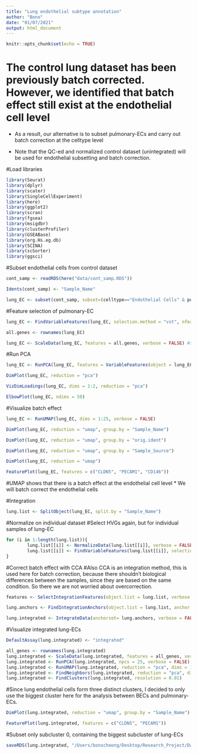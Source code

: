 ```yaml
---
title: "Lung endothelial subtype annotation"
author: "Bono"
date: "01/07/2021"
output: html_document
---
```


```r
knitr::opts_chunk$set(echo = TRUE)
```

# The control lung dataset has been previously batch corrected. However, we identified that batch effect still exist at the endothelial cell level

* As a result, our alternative is to subset pulmonary-ECs and carry out batch correction at the celltype level

* Note that the QC-ed and normalized control dataset (unintegrated) will be used for endothelial subsetting and batch correction.


#Load libraries
```r
library(Seurat) 
library(dplyr)
library(scater)
library(SingleCellExperiment)
library(here)
library(ggplot2)
library(scran)
library(fgsea)
library(msigdbr)
library(clusterProfiler)
library(GSEABase)
library(org.Hs.eg.db)
library(SCINA)
library(scSorter)
library(ggsci)
```


#Subset endothelial cells from control dataset
```r
cont_samp <- readRDS(here("data/cont_samp.RDS"))

Idents(cont_samp) <- "Sample_Name"

lung_EC <- subset(cont_samp, subset=(celltype=="Endothelial Cells" & population == "Endothelial"))
```


#Feature selection of pulmonary-EC
```r
lung_EC <- FindVariableFeatures(lung_EC, selection.method = "vst", nfeatures = 2000, verbose = FALSE)

all.genes <- rownames(lung_EC)

lung_EC <- ScaleData(lung_EC, features = all.genes, verbose = FALSE) #save all variable genes 
```


#Run PCA
```r
lung_EC <- RunPCA(lung_EC, features = VariableFeatures(object = lung_EC), verbose = FALSE)

DimPlot(lung_EC, reduction = "pca")

VizDimLoadings(lung_EC, dims = 1:2, reduction = "pca") 

ElbowPlot(lung_EC, ndims = 50)
```


#Visualize batch effect
```r
lung_EC <- RunUMAP(lung_EC, dims = 1:25, verbose = FALSE)

DimPlot(lung_EC, reduction = "umap", group.by = "Sample_Name")

DimPlot(lung_EC, reduction = "umap", group.by = "orig.ident")

DimPlot(lung_EC, reduction = "umap", group.by = "Sample_Source")

DimPlot(lung_EC, reduction = "umap")

FeaturePlot(lung_EC, features = c("CLDN5", "PECAM1", "CD146"))
```


#UMAP shows that there is a batch effect at the endothelial cell level
* We will batch correct the endothelial cells


#Integration
```r
lung.list <- SplitObject(lung_EC, split.by = "Sample_Name")
```


#Normalize on individual dataset
#Select HVGs again, but for individual samples of lung-EC
```r
for (i in 1:length(lung.list)){
        lung.list[[i]] <- NormalizeData(lung.list[[i]], verbose = FALSE)
        lung.list[[i]] <- FindVariableFeatures(lung.list[[i]], selection.method = "vst", nfeatures = 2000, verbose = FALSE)
}
```


#Correct batch effect with CCA
#Also CCA is an integration method, this is used here for batch correction, because there shouldn't biological differences between the samples, since they are based on the same condition. So there we are not worried about overcorrection.
```r
features <- SelectIntegrationFeatures(object.list = lung.list, verbose = FALSE)

lung.anchors <- FindIntegrationAnchors(object.list = lung.list, anchor.features = features, verbose = FALSE)

lung.integrated <- IntegrateData(anchorset= lung.anchors, verbose = FALSE, k.weight = 90)
```


#Visualize integrated lung-ECs 
```r
DefaultAssay(lung.integrated) <- "integrated"

all_genes <- rownames(lung.integrated)
lung.integrated <- ScaleData(lung.integrated, features = all_genes, verbose = FALSE)
lung.integrated <- RunPCA(lung.integrated, npcs = 25, verbose = FALSE)
lung.integrated <- RunUMAP(lung.integrated, reduction = "pca", dims = 1:25)
lung.integrated <- FindNeighbors(lung.integrated, reduction = "pca", dims = 1:25)
lung.integrated <- FindClusters(lung.integrated, resolution = 0.01)
```


#Since lung endothelial cells form three distinct clusters, I decided to only use the biggest cluster here for the analysis between BECs and pulmonary-ECs. 
```r
DimPlot(lung.integrated, reduction = "umap", group.by = "Sample_Name") + ggtitle("Pulmonary ECs (Sample)") + theme(plot.title = element_text(hjust = 0.5))

FeaturePlot(lung.integrated, features = c("CLDN5", "PECAM1"))
```


#Subset only subcluster 0, containing the biggest subcluster of lung-ECs
```r
saveRDS(lung.integrated, "/Users/bonocheong/Desktop/Research_Project/Datasets/Dissertation/data/lungEC_int.RDS")
```